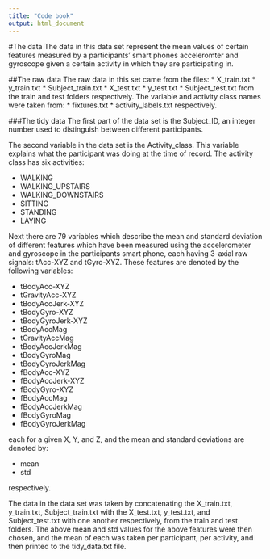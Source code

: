 ```yaml
---
title: "Code book"
output: html_document
---
```


#The data
The data in this data set represent the mean values of certain features measured by a participants' smart phones acceleromter and gyroscope given a certain activity in which they are participating in.

##The raw data
The raw data in this set came from the files: 
* X_train.txt
* y_train.txt
* Subject_train.txt
* X_test.txt
* y_test.txt
* Subject_test.txt
from the train and test folders respectively.  The variable and activity class names were taken from:
* fixtures.txt
* activity_labels.txt
respectively.

###The tidy data
The first part of the data set is the Subject_ID, an integer number used to distinguish between different participants.

The second variable in the data set is the Activity_class.  This variable explains what the participant was doing at the time of record.  The activity class has six activities:

* WALKING
* WALKING_UPSTAIRS
* WALKING_DOWNSTAIRS
* SITTING
* STANDING
* LAYING

Next there are 79 variables which describe the mean and standard deviation of different features which have been measured using the accelerometer and gyroscope in the participants smart phone, each having 3-axial raw signals: tAcc-XYZ and tGyro-XYZ.  These features are denoted by the following variables:

* tBodyAcc-XYZ
* tGravityAcc-XYZ
* tBodyAccJerk-XYZ
* tBodyGyro-XYZ
* tBodyGyroJerk-XYZ
* tBodyAccMag
* tGravityAccMag
* tBodyAccJerkMag
* tBodyGyroMag
* tBodyGyroJerkMag
* fBodyAcc-XYZ
* fBodyAccJerk-XYZ
* fBodyGyro-XYZ
* fBodyAccMag
* fBodyAccJerkMag
* fBodyGyroMag
* fBodyGyroJerkMag

each for a given X, Y, and Z, and the mean and standard deviations are denoted by:  

* mean
* std

respectively.

The data in the data set was taken by concatenating the X_train.txt, y_train.txt, Subject_train.txt with the X_test.txt, y_test.txt, and Subject_test.txt with one another respectively, from the train and test folders.  The above mean and std values for the above features were then chosen, and the mean of each was taken per participant, per activity, and then printed to the tidy_data.txt file.

